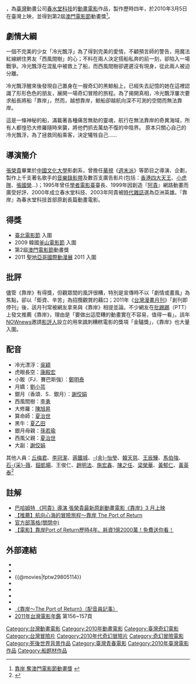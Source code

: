 {{Infobox Film
| name           = 靠岸
| original_name  = ''{{lang|en|Port of Return}}''
| cn_name        =
| hk_name        =
| tw_name        =
| image          = Port of Return.jpg
| caption        = 《靠岸》電影海報
| producer       = 陳長榮、陶菁菁
| producer_2     = 施宏鑫
| director       = [[張榮貴|張榮貴]]
| writer         = 張榮貴、黃志翔、林玉龍<br>歐子菱、蔡佳穎、魏偉莉<br>蒲筱山、賴怡蓉　
| story          = 
| starring       = [[吳穎_(配音員)|吳穎]]<br>[[李勇_(配音員)|李勇]]<br>[[康殿宏|康殿宏]]<br>[[謝佼娟|謝佼娟]]<br>[[劉小芸|劉小芸]]<br>[[陳旭昇|陳旭昇]]
| music          = [[蔡真勝|蔡真勝]]
| cinematography = 
| editing        = 黃家誠　
| studio         = 春水堂科技娛樂股份有限公司
| distributor    = {{flagicon|Taiwan}} 向洋影業有限公司
| released       = {{flagicon|Taiwan}} {{film date|2010|3|5}}
| runtime        = 81分鐘
| rate           = 保護級
| country        = {{TWN}}
| language       = 
| budget         = [[新台幣|新台幣]]1億2000萬元
| gross          = 
| website        = [http://portofreturn.pixnet.net/blog 《靠岸》官方部落格]{{dead link|date=十一月 2017 |bot=InternetArchiveBot }}
| imdb_id        = tt1519469
}}

{{engname|《靠岸》|Port of Return}}，為[[臺灣|臺灣]]動畫公司[[春水堂科技|春水堂科技]]的[[動畫電影|動畫電影]]作品，製作歷時四年，於2010年3月5日在臺灣上映，並得到第2屆[[澳門電影節|澳門電影節]]動畫獎<ref>[http://showbiz.chinatimes.com/2009Cti/Channel/Showbiz/showbiz-news-cnt/0,5020,10010902+132010120800765,00.html 靠岸 奪澳門電影節動畫獎] {{webarchive|url=https://web.archive.org/web/20101221223553/http://showbiz.chinatimes.com/2009Cti/Channel/Showbiz/showbiz-news-cnt/0,5020,10010902+132010120800765,00.html |date=2010-12-21 }}</ref>。

== 劇情大綱 ==
一個不完美的少女「冷光飄浮」為了得到完美的愛情，不顧預言師的警告，用魔法紅線綁住男友「西風間樹」的心；不料在兩人決定搭船私奔的前一刻，卻陷入一場戰爭。冷光飄浮在混亂中被救上了船，而西風間樹卻遲遲沒有現身，從此兩人被迫分離。

冷光飄浮醒來後發現自己置身在一艘奇幻的黑鯨船上，已經失去記憶的她在這裡認識了形形色色的朋友，展開一場奇幻冒險的旅程。為了揭開真相，冷光飄浮屢次要求船長將船「靠岸」，然而，越想靠岸，鯨船卻越航向深不可測的空間而無法靠岸。

這是一條神秘的船，滿載著各種痛苦無助的靈魂，航行在無法靠岸的奇異海域，所有人都惶恐大修羅隨時來襲，將他們抓去萬劫不復的中陰界。
原本只關心自己的冷光飄浮，為了拯救同船乘客，決定犧牲自己……

== 導演簡介 ==
[[張榮貴|張榮貴]]畢業於[[中國文化大學|中國文化大學]]影劇系，曾擔任[[華視|華視]]《[[週末派|週末派]]》等節目之導演、企劃，製作上千支著名歌手的[[音樂錄影帶|音樂錄影帶]]及數百支廣告影片(包括：[[香港四大天王|香港四大天王]]、[[小虎隊_(台灣)|小虎隊]]、[[張國榮|張國榮]]…)；1995年曾任[[學者電影台|學者電影臺]]臺長、1999年因創造『[[阿貴|阿貴]]』網路動畫而廣受好評、2000年成立春水堂科技、2003年阿貴被[[時代雜誌|時代雜誌]]選為亞洲英雄。『靠岸』為春水堂科技首部原創長篇動畫電影。

== 得獎 ==
* [[臺北電影節|臺北電影節]] 入圍
* 2009 韓國[[釜山電影節|釜山電影節]] 入圍
* 第2屆[[澳門電影節|澳門電影節]]動畫獎
* 2011 [[聖地亞哥國際動漫展|聖地亞哥國際動漫展]] 2011 入圍

== 批評 ==
儘管《靠岸》有得獎，但觀眾間的風評很糟，特別是宣傳時不以「劇情或畫風」為焦點，卻以「鉅資、辛苦」為招攬觀賞的藉口；2011年《[[台灣漫畫月刊|台灣漫畫月刊]]》「創刊即停刊」後，該月刊常被網友拿來與《靠岸》相提並論。不少網友在[[批踢踢|批踢踢]]（PTT）上發文推薦《靠岸》，理由是「要做出這麼糟的動畫實在不容易，值得一看」。該年[[NOWnews|NOWnews]]邀請[[影評人|影評人]]設立的用來諷刺糟糕電影的獎項「金驢獎」，《靠岸》也大量入圍。

== 配音 ==
* 冷光漂浮：[[吳穎_(配音員)|吳穎]]
* 虎眼長空：[[康殿宏|康殿宏]]
* 小販（FJ．賽巴斯強）：[[鄭明泰|鄭明泰]]
* 月嬌：[[劉小芸|劉小芸]]
* 銀月（香頌．S．銀月）：[[謝佼娟|謝佼娟]]
* 西風間樹：[[李勇_(配音員)|李勇]]
* 大修羅：[[陳旭昇|陳旭昇]]
* 算命師：[[夏治世|夏治世]]
* 黑牛：[[夏乙田|夏乙田]]
* 銀月母親：[[孫若瑜|孫若瑜]]
* 西風父親：[[夏治世|夏治世]]
* 大副：[[謝佼娟|謝佼娟]]

其他人員：[[丘梅君|丘梅君]]、[[李冠潔|李冠潔]]、[[蔣鐵城|蔣鐵城]]、[[余怡瑩|-{余}-怡瑩]]、[[韓天慈|韓天慈]]、[[王辰驊|王辰驊]]、[[馬伯強_(配音員)|馬伯強]]、[[石采薇|石-{采}-薇]]、[[鈕凱暘|鈕凱暘]]、王俊仁、[[趙明法|趙明法]]、[[施宏鑫|施宏鑫]]、[[陳之任|陳之任]]、[[梁榮華|梁榮華]]、[[黃郁仁|黃郁仁]]、[[黃英泰|黃英泰]]<ref>{{Cite web |url=http://www.taiwancinema.com/public/Attachment/222110232771.pdf |title=2011年台灣電影年鑑第157頁 |accessdate=2014-12-04 |archive-date=2014-12-04 |archive-url=https://web.archive.org/web/20141204120024/http://www.taiwancinema.com/public/Attachment/222110232771.pdf |dead-url=yes }}</ref>

== 註解 ==
{{Reflist|2}}
*[http://gnn.gamer.com.tw/4/42024.html 巴哈姆特 《阿貴》導演 張榮貴最新原創動畫電影《靠岸》3 月上映] {{Wayback|url=http://gnn.gamer.com.tw/4/42024.html |date=20160304060617 }}
*[https://web.archive.org/web/20160304185956/http://www.taiwan-cv.com/cgi-bin/topic.cgi?forum=5&topic=1442&start= 【推薦】航向心海的冒險旅程～靠岸 The Port of Return]
*[http://portofreturn.pixnet.net/blog 官方部落格(關閉中)]{{dead link|date=十一月 2017 |bot=InternetArchiveBot }}
*[http://taipeiwalker.pixnet.net/blog/post/26403190 【電影】靠岸Port of Return歷時4年、耗資1億2000萬！免費送你看！] {{Wayback|url=http://taipeiwalker.pixnet.net/blog/post/26403190 |date=20160304142805 }}

==外部連結==
*{{Yahoomovie id|3315}}
*{{MSN movie|1224}}
*{{@movies|fptw29805114}}
*{{douban}}
*{{Mtime|108026}}
*{{hkmdb title|14285}}
*{{imdb title|1519469}}
*[http://mypaper.pchome.com.tw/kuraturbo/post/1313654509 《靠岸～The Port of Return》（配音員記事）] {{Wayback|url=http://mypaper.pchome.com.tw/kuraturbo/post/1313654509 |date=20191128083726 }}
*[http://www.taiwancinema.com/public/Attachment/222110232771.pdf 2011年台灣電影年鑑] {{Wayback|url=http://www.taiwancinema.com/public/Attachment/222110232771.pdf |date=20141204120024 }}第156~157頁

{{DEFAULTSORT:Kao靠}}

[[Category:台灣動畫電影|Category:台灣動畫電影]]
[[Category:2010年動畫電影|Category:2010年動畫電影]]
[[Category:臺灣奇幻電影|Category:臺灣奇幻電影]]
[[Category:台灣冒險片|Category:台灣冒險片]]
[[Category:2010年代奇幻冒險片|Category:2010年代奇幻冒險片]]
[[Category:奇幻冒險電影|Category:奇幻冒險電影]]
[[Category:死後世界背景作品|Category:死後世界背景作品]]
[[Category:臺灣青春電影|Category:臺灣青春電影]]
[[Category:2010年臺灣電影作品|Category:2010年臺灣電影作品]]
[[Category:船题材作品|Category:船题材作品]]